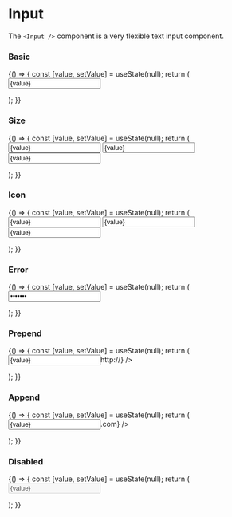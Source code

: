 
<Meta title="Components/Forms/Input" component={Input} />

# Input

The `<Input />` component is a very flexible text input component.

<ArgsTable of={Input} />

### Basic

<Canvas>
    <Story name="basic">
        {() => {
            const [value, setValue] = useState(null);
            return (
                <Form>
                    <FormItem>
                        <Input value={value} onChange={setValue} placeholder="Basic input" />
                    </FormItem>
                </Form>
            );
        }}
    </Story>
</Canvas>

### Size

<Canvas>
    <Story name="size">
        {() => {
            const [value, setValue] = useState(null);
            return (
                <Form>
                    <FormItem>
                        <Input
                            size="small"
                            value={value}
                            onChange={setValue}
                            placeholder="Small input"
                        />
                    </FormItem>
                    <FormItem>
                        <Input value={value} onChange={setValue} placeholder="Regular input" />
                    </FormItem>
                    <FormItem>
                        <Input
                            size="big"
                            value={value}
                            onChange={setValue}
                            placeholder="Big input"
                        />
                    </FormItem>
                </Form>
            );
        }}
    </Story>
</Canvas>

### Icon

<Canvas>
    <Story name="icon">
        {() => {
            const [value, setValue] = useState(null);
            return (
                <Form>
                    <FormItem>
                        <Input
                            size="small"
                            icon="link"
                            value={value}
                            onChange={setValue}
                            placeholder="Small input with icon"
                        />
                    </FormItem>
                    <FormItem>
                        <Input
                            icon="link"
                            value={value}
                            onChange={setValue}
                            placeholder="Regular input with icon"
                        />
                    </FormItem>
                    <FormItem>
                        <Input
                            size="big"
                            icon="link"
                            value={value}
                            onChange={setValue}
                            placeholder="Big input with icon"
                        />
                    </FormItem>
                </Form>
            );
        }}
    </Story>
</Canvas>

### Error

<Canvas>
    <Story name="error">
        {() => {
            const [value, setValue] = useState(null);
            return (
                <Form>
                    <FormItem error>
                        <Input
                            type="password"
                            icon="lock"
                            value={value}
                            onChange={setValue}
                            placeholder="Input with error"
                        />
                    </FormItem>
                </Form>
            );
        }}
    </Story>
</Canvas>

### Prepend

<Canvas>
    <Story name="prepend">
        {() => {
            const [value, setValue] = useState(null);
            return (
                <Form>
                    <FormItem>
                        <Input
                            value={value}
                            onChange={setValue}
                            placeholder="Input with prepend"
                            prepend={<Text opacity={60}>http://</Text>}
                        />
                    </FormItem>
                </Form>
            );
        }}
    </Story>
</Canvas>

### Append

<Canvas>
    <Story name="append">
        {() => {
            const [value, setValue] = useState(null);
            return (
                <Form>
                    <FormItem>
                        <Input
                            value={value}
                            onChange={setValue}
                            placeholder="Input with append"
                            append={<Text opacity={60}>.com</Text>}
                        />
                    </FormItem>
                </Form>
            );
        }}
    </Story>
</Canvas>

### Disabled

<Canvas>
    <Story name="disabled">
        {() => {
            const [value, setValue] = useState(null);
            return (
                <Form>
                    <FormItem>
                        <Input
                            value={value}
                            onChange={setValue}
                            placeholder="Disabled input"
                            disabled
                        />
                    </FormItem>
                </Form>
            );
        }}
    </Story>
</Canvas>
